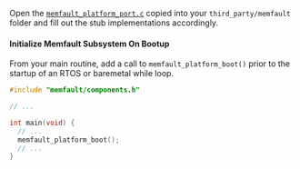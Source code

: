 Open the [`memfault_platform_port.c`](https://github.com/memfault/memfault-firmware-sdk/blob/master/ports/templates/memfault_platform_port.c#L1) copied into your `third_party/memfault` folder
and fill out the stub implementations accordingly.

#### Initialize Memfault Subsystem On Bootup

From your main routine, add a call to `memfault_platform_boot()` prior to the
startup of an RTOS or baremetal while loop.

```c
#include "memfault/components.h"

// ...

int main(void) {
  // ...
  memfault_platform_boot();
  // ...
}
```
